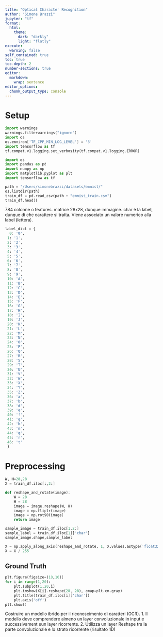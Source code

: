 ```yaml
---
title: "Optical Character Recognition"
author: "Simone Brazzi"
jupyter: "tf"
format:
  html:
    theme:
      dark: "darkly"
      light: "flatly"
execute: 
  warning: false
self_contained: true
toc: true
toc-depth: 2
number-sections: true
editor: 
  markdown: 
    wrap: sentence
editor_options: 
  chunk_output_type: console
---
```


# Setup
```python
import warnings
warnings.filterwarnings("ignore")
import os
os.environ['TF_CPP_MIN_LOG_LEVEL'] = '3' 
import tensorflow as tf
tf.compat.v1.logging.set_verbosity(tf.compat.v1.logging.ERROR)

import os
import pandas as pd
import numpy as np
import matplotlib.pyplot as plt
import tensorflow as tf
```

```python
path = "/Users/simonebrazzi/datasets/emnist/"
os.listdir(path)
train_df = pd.read_csv(path + "emnist_train.csv")
train_df.head()
```
784 colonne o features. matrice 28x28, dunque immagine.
char è la label, dunque di che carattere si tratta. Viene associato un valore numerico alla label (lettera).

```python
label_dict = {
  0: '0',
 1: '1',
 2: '2',
 3: '3',
 4: '4',
 5: '5',
 6: '6',
 7: '7',
 8: '8',
 9: '9',
 10: 'A',
 11: 'B',
 12: 'C',
 13: 'D',
 14: 'E',
 15: 'F',
 16: 'G',
 17: 'H',
 18: 'I',
 19: 'J',
 20: 'K',
 21: 'L',
 22: 'M',
 23: 'N',
 24: 'O',
 25: 'P',
 26: 'Q',
 27: 'R',
 28: 'S',
 29: 'T',
 30: 'U',
 31: 'V',
 32: 'W',
 33: 'X',
 34: 'Y',
 35: 'Z',
 36: 'a',
 37: 'b',
 38: 'd',
 39: 'e',
 40: 'f',
 41: 'g',
 42: 'h',
 43: 'n',
 44: 'q',
 45: 'r',
 46: 't'
 }
```

# Preprocessing
```python
W, H=28,28
X = train_df.iloc[:,2:]

def reshape_and_rotate(image):
    W = 28
    H = 28
    image = image.reshape(W, H)
    image = np.fliplr(image)
    image = np.rot90(image)
    return image
```

```python
sample_image = train_df.iloc[1,2:]
sample_label = train_df.iloc[1]['char']
sample_image.shape,sample_label
```

```python
X = np.apply_along_axis(reshape_and_rotate, 1, X.values.astype('float32'))
X = X / 255
```

## Ground Truth
```python
plt.figure(figsize=(10,10))
for i in range(1,20):
    plt.subplot(1,20,i)
    plt.imshow(X[i].reshape(28, 28), cmap=plt.cm.gray)
    plt.title(train_df.iloc[i]['char'])
    plt.axis('off')
plt.show()
```


Costruire un modello ibrido per il riconoscimento di caratteri (OCR).
1. Il modello deve comprendere almeno un layer convoluzionale in input e successivament eun layer ricorrente.
2. Utilizza un layer Reshape tra la parte convoluzionale e lo strato ricorrente (risultato 1D)










